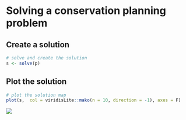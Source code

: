 # Solving a conservation planning problem

## Create a solution

```r

# solve and create the solution
s <- solve(p)

```

## Plot the solution

```r

# plot the solution map
plot(s,  col = viridisLite::mako(n = 10, direction = -1), axes = F)

```

![](/figures/solution0.PNG)
